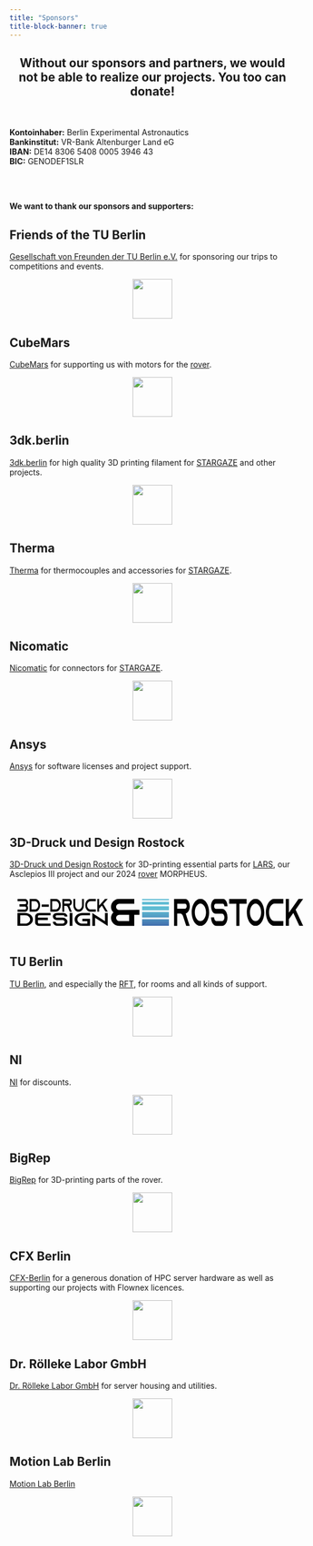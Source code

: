---
title: "Sponsors"
title-block-banner: true
---
<div style="text-align: center;" markdown="1">
## Without our sponsors and partners, we would not be able to realize our projects.  You too can donate!  
</div>

</br></br> 
**Kontoinhaber:** Berlin Experimental Astronautics  
**Bankinstitut:** VR-Bank Altenburger Land eG  
**IBAN:** DE14 8306 5408 0005 3946 43  
**BIC:** GENODEF1SLR 

<div id="donate-button-container", style="margin-left: 20px;", style="margin-top: 20px;">
<div id="donate-button"></div>
<script src="https://www.paypalobjects.com/donate/sdk/donate-sdk.js" charset="UTF-8"></script>
<script>
PayPal.Donation.Button({
env:'production',
hosted_button_id:'BFDG3BCL9Q8HS',
image: {
src:'https://www.paypalobjects.com/en_US/i/btn/btn_donate_LG.gif',
alt:'Donate with PayPal button',
title:'PayPal - The safer, easier way to pay online!',
}
}).render('#donate-button');
</script>
</div> 
</br></br>

**We want to thank our sponsors and supporters:**

## Friends of the TU Berlin

[Gesellschaft von Freunden der TU Berlin e.V.](https://www.tu.berlin/communication/freunde) for sponsoring our trips to competitions and events.

<a href="https://www.tu.berlin/communication/freunde" target="_blank">
    <img src="sponsors_images/GvF_Logo_final_RGB_300.jpg" style="display: block; margin: 0 auto; height: 5em;"/>
</a>

## CubeMars

[CubeMars](https://www.cubemars.com/) for supporting us with motors for the [rover](/projects/Rover/).

<a href="https://www.cubemars.com/" target="_blank">
    <img src="sponsors_images/CUBE_MARS_LOGO.png" style="display: block; margin: 0 auto; height: 5em;"/>
</a>

## 3dk.berlin

[3dk.berlin](https://3dk.berlin/de/) for high quality 3D printing filament for [STARGAZE](/projects/Stargaze/) and other projects.

<a href="https://3dk.berlin/de/" target="_blank">
    <img src="sponsors_images/3dkberlin-logo.jpg" style="display: block; margin: 0 auto; height: 5em;"/>
</a>

## Therma

[Therma](https://www.thermagmbh.de/) for thermocouples and accessories for [STARGAZE](/projects/Stargaze/).

<a href="https://www.thermagmbh.de/" target="_blank">
    <img src="sponsors_images/therma_logo.jpg" style="display: block; margin: 0 auto; height: 5em;"/>
</a>

## Nicomatic

[Nicomatic](https://www.nicomatic.com/) for connectors for [STARGAZE](/projects/Stargaze/).

<a href="https://www.nicomatic.com/" target="_blank">
    <img src="sponsors_images/nicomatic_logo.svg" style="display: block; margin: 0 auto; height: 5em;"/>
</a>


## Ansys

[Ansys](https://www.ansys.com) for software licenses and project support.

<a href="https://www.ansys.com" target="_blank">
    <img src="sponsors_images/logo_ansys.webp" style="display: block; margin: 0 auto; height: 5em;"/>
</a>

## 3D-Druck und Design Rostock

[3D-Druck und Design Rostock](https://3ddruckrostock.de/) for 3D-printing essential parts for [LARS](/projects/Lars/), our Asclepios III project and our 2024 [rover](/projects/Rover/) MORPHEUS.

<svg xmlns="http://www.w3.org/2000/svg" xmlns:xlink="http://www.w3.org/1999/xlink" id="Ebene_1" data-name="Ebene 1" viewBox="0 0 726.18 68.91" style="height: 4.5em; padding: 1em; width: 100%;"><defs><style>path,rect,polygon{fill: var(--bs-body-color);}.cls-1{fill:none;}.cls-2{clip-path:url(#clip-path);}.cls-3{clip-path:url(#clip-path-2);}.cls-4{fill:url(#Unbenannter_Verlauf_2);}</style><clipPath id="clip-path" transform="translate(-63.7 -268.91)"><rect class="cls-1" x="63.7" y="268.91" width="726.18" height="68.91"></rect></clipPath><clipPath id="clip-path-2" transform="translate(-63.7 -268.91)"><path class="cls-1" d="M379.94,337.82h68.91V320.59H379.94Zm0-21.49h68.91v-14H379.94Zm0-18.23h68.91V287.78H379.94Zm0-14.59h68.91v-6.89H379.94Zm0-11.15h68.91v-3.45H379.94Z"></path></clipPath><linearGradient id="Unbenannter_Verlauf_2" x1="5.51" y1="597.1" x2="6.51" y2="597.1" gradientTransform="translate(-33818.71 400.21) rotate(-90) scale(57.23 57.23)" gradientUnits="userSpaceOnUse"><stop offset="0" stop-color="#354e9d"></stop><stop offset="1" stop-color="#5fbcd3"></stop></linearGradient></defs><g class="cls-2"><path d="M90.77,278.7c0-5.34-3.52-9.65-7.88-9.65H64v5.86H82.89c1.72,0,3.14,1.73,3.14,3.84s-1.34,3.75-3,3.84H68.8v5.86H83c1.65.09,2.95,1.78,2.95,3.84s-1.42,3.84-3.14,3.84H64V302H82.85c4.36,0,7.88-4.31,7.88-9.65a10.91,10.91,0,0,0-2.21-6.75,10.91,10.91,0,0,0,2.21-6.75Z" transform="translate(-63.7 -268.91)"></path><path d="M94.6,268.91v32.8H108a12.1,12.1,0,0,0,9.41-4.83c.27-.32.54-.65.77-1a18.56,18.56,0,0,0,3.17-10.59c0-9-6-16.35-13.39-16.35Zm4.75,5.9H108c4.74,0,8.61,4.74,8.61,10.55S112.7,295.9,108,295.9H99.35Z" transform="translate(-63.7 -268.91)"></path><rect x="61.52" y="14.38" width="18.14" height="5.86"></rect><path d="M147.19,268.91v32.8h13.4a12.1,12.1,0,0,0,9.41-4.83c.27-.32.54-.65.77-1A18.57,18.57,0,0,0,174,285.31c0-9-6-16.35-13.4-16.35Zm4.75,5.9h8.61c4.74,0,8.61,4.74,8.61,10.55s-3.87,10.54-8.61,10.54h-8.61Z" transform="translate(-63.7 -268.91)"></path><path d="M195.61,286.57h0a5.36,5.36,0,0,0,2.07-.7,9.19,9.19,0,0,0,4.21-8.06,9.87,9.87,0,0,0-2.11-6.23,6.6,6.6,0,0,0-5.09-2.58H177.77v32.8h4.79V286.72h4.78a4.65,4.65,0,0,1,4.06,2.81l.11.28,2.57,6.14,2.45,5.85h5.36L199.44,296Zm-13.05-5.66v-6.05h12.13a2.22,2.22,0,0,1,1.72.84,3.45,3.45,0,0,1,.73,2.16,3.07,3.07,0,0,1-1.45,2.72,2,2,0,0,1-1,.28Z" transform="translate(-63.7 -268.91)"></path><path d="M227.76,268.91v16.4c0,5.81-3.87,10.54-8.61,10.54s-8.61-4.73-8.61-10.54v-16.4h-4.79v16.4c0,9,6,16.4,13.4,16.4s13.39-7.36,13.39-16.4v-16.4Z" transform="translate(-63.7 -268.91)"></path><path d="M249.39,274.77h13.39v-5.86H249.39c-7.39,0-13.4,7.36-13.4,16.4s6,16.4,13.4,16.4h13.39v-5.86H249.39c-4.75,0-8.62-4.73-8.62-10.54s3.87-10.54,8.62-10.54" transform="translate(-63.7 -268.91)"></path><polygon points="229.7 0 222.62 0 215.16 8.39 211.6 12.37 207.66 16.77 207.66 0 202.87 0 202.87 32.8 207.66 32.8 207.66 24.69 214.43 17.15 223.69 32.8 229.59 32.8 217.99 13.17 229.7 0"></polygon><path d="M322.81,297.34a8.06,8.06,0,1,1,0-16.09h37.71V268.91H322.81c-11.81,0-21.42,9.08-21.42,20.24a19.78,19.78,0,0,0,6.06,14.22,19.74,19.74,0,0,0-6.06,14.21c0,11.16,9.61,20.24,21.42,20.24h37.71V309.49h13.06V297.05Zm24.76,28.14H322.91a8.06,8.06,0,1,1,0-16.09h24.66Z" transform="translate(-63.7 -268.91)"></path><path d="M63.7,304.74v33H83.35a21.25,21.25,0,0,0,13.81-4.86c.39-.33.78-.66,1.12-1a14.92,14.92,0,0,0,4.66-10.66c0-9.11-8.82-16.47-19.65-16.47Zm7,5.95H83.29c7,0,12.63,4.76,12.63,10.62s-5.67,10.61-12.63,10.61H70.66Z" transform="translate(-63.7 -268.91)"></path><path d="M119.22,310.64H147.9v-5.9H119.22c-5.84,0-10.56,4-10.56,8.92v15.2c0,4.9,4.72,8.91,10.56,8.91H147.9v-5.89H119.22c-2,0-3.6-1.37-3.6-3v-6.23h25.26v-5.9H115.62v-3.07c0-1.65,1.63-3,3.6-3" transform="translate(-63.7 -268.91)"></path><path d="M190.68,313.85v-.19c0-4.91-4.78-8.92-10.61-8.92H164.12c-5.83,0-10.55,4-10.55,8.92v.19a7.89,7.89,0,0,0,1.85,5,9,9,0,0,0,1.35,1.41,11.59,11.59,0,0,0,7.35,2.51h14.15c3,0,5.45,2,5.45,4.53s-2.47,4.53-5.45,4.53H166c-3,0-5.39-2-5.39-4.53h-7c0,5.75,5.56,10.42,12.41,10.42h12.29c6.85,0,12.41-4.67,12.41-10.42a9.49,9.49,0,0,0-2.81-6.61c-.17-.14-.28-.28-.45-.43a13.49,13.49,0,0,0-9.15-3.39H164.12a3.37,3.37,0,0,1-3.59-3v-.19a3.37,3.37,0,0,1,3.59-3h15.95a3.37,3.37,0,0,1,3.59,3v.19Z" transform="translate(-63.7 -268.91)"></path><rect x="132.59" y="35.83" width="7.02" height="33.03"></rect><path d="M228.57,310.64h19.64v-5.9H228.57c-10.84,0-19.65,7.41-19.65,16.52s8.81,16.51,19.65,16.51h19.64V319.65H228.57v5.9H241.2v6.33H228.57c-7,0-12.63-4.77-12.63-10.62s5.67-10.62,12.63-10.62" transform="translate(-63.7 -268.91)"></path><polygon points="222.41 35.83 222.41 56.88 197.15 40.5 190.13 35.97 190.13 68.91 197.15 68.91 197.15 48.01 222.41 64.38 229.42 68.91 229.42 35.88 222.41 35.83"></polygon><path d="M491.2,306h0a8,8,0,0,0,3.42-1.47c4.11-2.95,7-9.44,7-16.91a25.08,25.08,0,0,0-3.48-13.17C496,271.07,493,269,489.69,269h-28v68.81h7.91V306.17h7.9c2.85,0,5.32,2.36,6.71,5.9l.19.59,4.24,12.87,4,12.29h8.86l-4.05-12.29Zm-21.56-12V281.3h20.05a3.47,3.47,0,0,1,2.84,1.77,8.39,8.39,0,0,1,1.21,4.52c0,2.46-.95,4.72-2.41,5.7a2.66,2.66,0,0,1-1.64.59Z" transform="translate(-63.7 -268.91)"></path><path d="M528.59,268.91c-12.21,0-22.14,15.43-22.14,34.41s9.93,34.4,22.14,34.4,22.13-15.43,22.13-34.4-9.92-34.41-22.13-34.41m0,56.53c-7.85,0-14.23-9.93-14.23-22.12s6.38-22.12,14.23-22.12,14.23,9.93,14.23,22.12-6.39,22.12-14.23,22.12" transform="translate(-63.7 -268.91)"></path><path d="M597.4,287.88v-.39c0-10.22-5.37-18.58-11.95-18.58h-18c-6.58,0-11.89,8.36-11.89,18.58v.39a25.83,25.83,0,0,0,2.08,10.52,18.54,18.54,0,0,0,1.52,3c2.15,3.24,5.06,5.21,8.29,5.21h15.94c3.35,0,6.13,4.23,6.13,9.44s-2.78,9.44-6.13,9.44H569.57c-3.35,0-6.07-4.23-6.07-9.44h-7.9c0,12,6.26,21.72,14,21.72h13.86c7.71,0,14-9.73,14-21.72a30,30,0,0,0-3.16-13.76c-.19-.3-.31-.59-.5-.89-2.53-4.32-6.2-7.08-10.31-7.08H567.49c-2.22,0-4-2.85-4-6.29v-.39c0-3.44,1.83-6.29,4-6.29h18c2.21,0,4,2.85,4,6.29V288Z" transform="translate(-63.7 -268.91)"></path><polygon points="537.94 0.1 537.94 12.39 556.1 12.39 556.1 68.91 564 68.91 564 12.39 582.15 12.39 582.15 0.1 537.94 0.1"></polygon><path d="M668.69,268.91c-12.21,0-22.14,15.43-22.14,34.41s9.93,34.4,22.14,34.4,22.14-15.43,22.14-34.4-9.93-34.41-22.14-34.41m0,56.53c-7.84,0-14.23-9.93-14.23-22.12s6.39-22.12,14.23-22.12,14.23,9.93,14.23,22.12-6.39,22.12-14.23,22.12" transform="translate(-63.7 -268.91)"></path><path d="M717.14,281.2h22.14V268.91H717.14c-12.21,0-22.14,15.43-22.14,34.41s9.93,34.4,22.14,34.4h22.14V325.44H717.14c-7.84,0-14.23-9.93-14.23-22.12s6.39-22.12,14.23-22.12" transform="translate(-63.7 -268.91)"></path><polygon points="726.18 0 714.48 0 702.14 17.6 696.26 25.95 689.75 35.19 689.75 0 681.84 0 681.84 68.81 689.75 68.81 689.75 51.81 700.94 35.98 716.25 68.81 725.99 68.81 706.83 27.62 726.18 0"></polygon></g><g class="cls-3"><rect class="cls-4" x="316.24" width="68.91" height="68.91"></rect></g></svg>



## TU Berlin

[TU Berlin](https://tu.berlin/), and especially the [RFT](https://www.tu.berlin/en/raumfahrttechnik), for rooms and all kinds of support.

<a href="https://tu.berlin/" target="_blank">
    <img src="sponsors_images/logo_tu_berlin.png" style="display: block; margin: 0 auto; height: 5em;"/>
</a>


## NI

[NI](https://www.ni.com/de-de.html) for discounts.

<a href="https://www.ni.com/de-de.html" target="_blank">
    <img src="sponsors_images/logo_ni.webp" style="display: block; margin: 0 auto; height: 5em;"/>
</a>


## BigRep

[BigRep](https://bigrep.com/) for 3D-printing parts of the rover.

<a href="https://bigrep.com/" target="_blank">
    <img src="sponsors_images/bigrep_logo.png" style="display: block; margin: 0 auto; height: 5em;"/>
</a>


## CFX Berlin

[CFX-Berlin](https://www.cfx-berlin.de/) for a generous donation of HPC server hardware as well as supporting our projects with Flownex licences.

<a href="https://www.cfx-berlin.de/" target="_blank">
    <img src="sponsors_images/cfx-berlin.png" style="display: block; margin: 0 auto; height: 5em;"/>
</a>

## Dr. Rölleke Labor GmbH

[Dr. Rölleke Labor GmbH](https://www.dr-roelleke.de/) for server housing and utilities.

<a href="https://www.dr-roelleke.de/" target="_blank">
    <img src="sponsors_images/dr_roelleke_labor_gmbh.gif" style="display: block; margin: 0 auto; height: 5em;"/>
</a>

## Motion Lab Berlin

[Motion Lab Berlin](https://motionlab.berlin/de/)

<a href="https://motionlab.berlin/de/" target="_blank">
    <img src="sponsors_images/MotionLab.Berlin.png" style="display: block; margin: 0 auto; height: 5em;"/>
</a>


